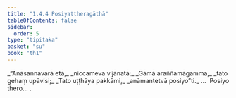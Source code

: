 ```yaml
---
title: "1.4.4 Posiyattheragāthā"
tableOfContents: false
sidebar:
  order: 5
type: "tipitaka"
basket: "su"
book: "th1"
---
```



<DynamicBreadcrumb />

<Division number="34" book="th1">

<Paragraph number="78" type="verses" book="th1">
_“Anāsannavarā etā,_  
_niccameva vijānatā;_  
_Gāmā araññamāgamma,_  
_tato gehaṃ upāvisi;_  
_Tato uṭṭhāya pakkāmi,_  
_anāmantetvā posiyo”ti._  


</Paragraph>
</Division>

<Paragraph number="79" type="center" book="th1">
…  Posiyo thero… .
</Paragraph>